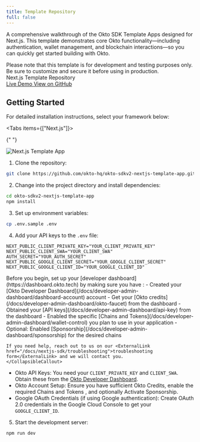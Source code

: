 ```yaml
---
title: Template Repository
full: false
---
```


A comprehensive walkthrough of the Okto SDK Template Apps designed for Next.js. This template demonstrates core Okto functionality—including authentication, wallet management, and blockchain interactions—so you can quickly get started building with Okto.


<AIMarkdownComponent isIndex={false} />

<Callout type="warn" title="Customize Before Production">
Please note that this template is for development and testing purposes only. Be sure to customize and secure it before using in production.
</Callout>

<div className="bg-white dark:bg-[#1a1a1e] rounded-lg shadow-sm border border-gray-200 dark:border-[#2b2b2c] p-4 w-full my-4">
  <div className="flex items-center justify-between">
    <span className="text-base font-semibold text-gray-900 dark:text-gray-100">
      Next.js Template Repository
    </span>
    <div className="flex gap-3">
      <a
        href="https://okto-v2-nextjs-sample.vercel.app/"
        target="_blank"
        rel="noopener noreferrer"
        className="no-underline px-4 py-2 bg-purple-600 hover:bg-purple-700 text-white text-sm font-medium rounded-lg transition-colors min-w-[120px] text-center"
      >
        Live Demo
      </a>
      <a
        href="https://github.com/okto-hq/okto-sdkv2-nextjs-template-app"
        target="_blank"
        rel="noopener noreferrer"
        className="no-underline px-4 py-2 bg-blue-600 hover:bg-blue-700 text-white text-sm font-medium rounded-lg transition-colors min-w-[120px] text-center"
      >
        View on GitHub
      </a>
    </div>
  </div>
</div>

## Getting Started

For detailed installation instructions, select your framework below:

<Tabs items={["Next.js"]}>
  <Tab value="Next.js" label="Next.js">

{" "}
<div className="max-w-[450px] my-5 mx-auto">
  <img
    src="/images/nextjs-template.png"
    alt="Next.js Template App"
    className="w-full rounded-lg shadow-sm"
  />
</div>

1. Clone the repository:

```bash
git clone https://github.com/okto-hq/okto-sdkv2-nextjs-template-app.git
```

2. Change into the project directory and install dependencies:

```bash
cd okto-sdkv2-nextjs-template-app
npm install
```

3. Set up environment variables:

```bash
cp .env.sample .env
```

4. Add your API keys to the `.env` file:

```
NEXT_PUBLIC_CLIENT_PRIVATE_KEY="YOUR_CLIENT_PRIVATE_KEY"
NEXT_PUBLIC_CLIENT_SWA="YOUR_CLIENT_SWA"
AUTH_SECRET="YOUR_AUTH_SECRET"
NEXT_PUBLIC_GOOGLE_CLIENT_SECRET="YOUR_GOOGLE_CLIENT_SECRET"
NEXT_PUBLIC_GOOGLE_CLIENT_ID="YOUR_GOOGLE_CLIENT_ID"
```


  <CollapsibleCallout type="warning" title="Essential Setup Required">
    Before you begin, set up your [developer dashboard](https://dashboard.okto.tech) by making sure you have :
    - Created your [Okto Developer Dashboard](/docs/developer-admin-dashboard/dashboard-account) account
    - Get your [Okto credits](/docs/developer-admin-dashboard/okto-faucet) from the dashboard
    - Obtained your [API keys](/docs/developer-admin-dashboard/api-key) from the dashboard
    - Enabled the specific [Chains and Tokens](/docs/developer-admin-dashboard/wallet-control) you plan to use in your application
    - Optional: Enabled [Sponsorship](/docs/developer-admin-dashboard/sponsorship) for the desired chains

    If you need help, reach out to us on our <ExternalLink href="/docs/nextjs-sdk/troubleshooting">troubleshooting form</ExternalLink> and we will contact you.
    </CollapsibleCallout>

  - Okto API Keys: You need your `CLIENT_PRIVATE_KEY` and `CLIENT_SWA`. Obtain these from the [Okto Developer Dashboard](https://dashboard.okto.tech/login).
  - Okto Account Setup: Ensure you have sufficient <ExternalLink href="https://dashboard.okto.tech/okto-credits">Okto Credits</ExternalLink>, enable the required <ExternalLink href="https://dashboard.okto.tech/wallet-controls">Chains and Tokens </ExternalLink>, and optionally <ExternalLink href="https://dashboard.okto.tech/paymaster">Activate Sponsorship</ExternalLink>.
  - Google OAuth Credentials (if using Google authentication): Create OAuth 2.0 credentials in the <ExternalLink href="/docs/nextjs-sdk/authenticate-users/google-oauth/google-console-setup">Google Cloud Console</ExternalLink> to get your `GOOGLE_CLIENT_ID`.

5. Start the development server:

```bash
npm run dev
```

  </Tab>
</Tabs>
